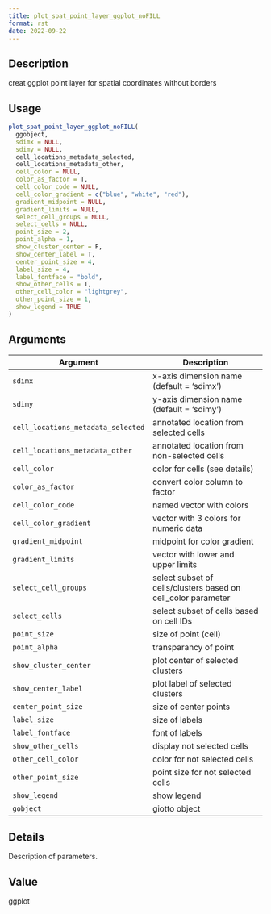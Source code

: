 ```yaml
--- 
title: plot_spat_point_layer_ggplot_noFILL 
format: rst 
date: 2022-09-22 
--- 
```


## Description

creat ggplot point layer for spatial coordinates without borders


## Usage

```r
plot_spat_point_layer_ggplot_noFILL(
  ggobject,
  sdimx = NULL,
  sdimy = NULL,
  cell_locations_metadata_selected,
  cell_locations_metadata_other,
  cell_color = NULL,
  color_as_factor = T,
  cell_color_code = NULL,
  cell_color_gradient = c("blue", "white", "red"),
  gradient_midpoint = NULL,
  gradient_limits = NULL,
  select_cell_groups = NULL,
  select_cells = NULL,
  point_size = 2,
  point_alpha = 1,
  show_cluster_center = F,
  show_center_label = T,
  center_point_size = 4,
  label_size = 4,
  label_fontface = "bold",
  show_other_cells = T,
  other_cell_color = "lightgrey",
  other_point_size = 1,
  show_legend = TRUE
)
```


## Arguments

Argument      |Description
------------- |----------------
`sdimx`     |     x-axis dimension name (default = 'sdimx')
`sdimy`     |     y-axis dimension name (default = 'sdimy')
`cell_locations_metadata_selected`     |     annotated location from selected cells
`cell_locations_metadata_other`     |     annotated location from non-selected cells
`cell_color`     |     color for cells (see details)
`color_as_factor`     |     convert color column to factor
`cell_color_code`     |     named vector with colors
`cell_color_gradient`     |     vector with 3 colors for numeric data
`gradient_midpoint`     |     midpoint for color gradient
`gradient_limits`     |     vector with lower and upper limits
`select_cell_groups`     |     select subset of cells/clusters based on cell_color parameter
`select_cells`     |     select subset of cells based on cell IDs
`point_size`     |     size of point (cell)
`point_alpha`     |     transparancy of point
`show_cluster_center`     |     plot center of selected clusters
`show_center_label`     |     plot label of selected clusters
`center_point_size`     |     size of center points
`label_size`     |     size of labels
`label_fontface`     |     font of labels
`show_other_cells`     |     display not selected cells
`other_cell_color`     |     color for not selected cells
`other_point_size`     |     point size for not selected cells
`show_legend`     |     show legend
`gobject`     |     giotto object


## Details

Description of parameters.


## Value

ggplot


